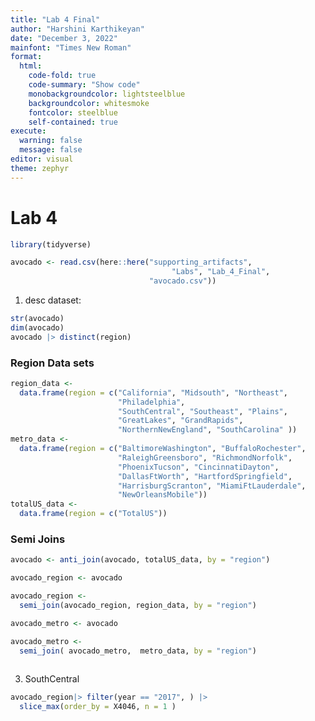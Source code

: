 ```yaml
---
title: "Lab 4 Final"
author: "Harshini Karthikeyan"
date: "December 3, 2022"
mainfont: "Times New Roman"
format: 
  html:
    code-fold: true
    code-summary: "Show code"
    monobackgroundcolor: lightsteelblue
    backgroundcolor: whitesmoke
    fontcolor: steelblue
    self-contained: true
execute: 
  warning: false
  message: false
editor: visual
theme: zephyr
---
```


# Lab 4

```r
library(tidyverse)
```

```r
avocado <- read.csv(here::here("supporting_artifacts",
                                    "Labs", "Lab_4_Final",
                               "avocado.csv"))
```

1.  desc dataset:

```r
str(avocado)
dim(avocado)
avocado |> distinct(region)
```

### Region Data sets

```r
region_data <- 
  data.frame(region = c("California", "Midsouth", "Northeast", 
                        "Philadelphia",
                        "SouthCentral", "Southeast", "Plains",
                        "GreatLakes", "GrandRapids",
                        "NorthernNewEngland", "SouthCarolina" ))
metro_data <- 
  data.frame(region = c("BaltimoreWashington", "BuffaloRochester", 
                        "RaleighGreensboro", "RichmondNorfolk",
                        "PhoenixTucson", "CincinnatiDayton",
                        "DallasFtWorth", "HartfordSpringfield", 
                        "HarrisburgScranton", "MiamiFtLauderdale", 
                        "NewOrleansMobile"))
totalUS_data <-
  data.frame(region = c("TotalUS"))
```

### Semi Joins

```r
avocado <- anti_join(avocado, totalUS_data, by = "region")

avocado_region <- avocado

avocado_region <- 
  semi_join(avocado_region, region_data, by = "region")

avocado_metro <- avocado

avocado_metro <- 
  semi_join( avocado_metro,  metro_data, by = "region")
  

```

3.  SouthCentral

```r
avocado_region|> filter(year == "2017", ) |>
  slice_max(order_by = X4046, n = 1 )
```
